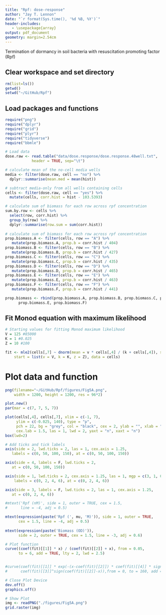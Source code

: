 ```yaml
---
title: "Rpf: dose-response"
author: "Jay T. Lennon"
date: "`r format(Sys.time(), '%d %B, %Y')`"
header-includes:
   - \usepackage{array}
output: pdf_document
geometry: margin=2.54cm
---
```


Termination of dormancy in soil bacteria with resuscitation promoting factor (Rpf)

## Clear workspace and set directory

```r
rm(list=ls())
getwd()
setwd("~/GitHub/Rpf")
```

## Load packages and functions

```r
require("png")
require("dplyr")
require("grid")
require("plyr")
require("tidyverse")
require("bbmle")
```

```r
# Load data
dose.raw <- read.table("data/dose.response/dose.response.48well.txt", 
            header = TRUE, sep="\t")

# calculate mean of the no-cell media wells
media <- filter(dose.raw, cell == "no") %>%
  dplyr::summarise(mean.med = mean(hist))

# subtract media-only from all wells containing cells
cells <- filter(dose.raw, cell == "yes") %>%
  mutate(cells, corr.hist = hist - 103.5393)

# calculate sum of biomass for each row across rpf concentration
sum.by.row <- cells %>%
  select(row, corr.hist) %>%
  group_by(row) %>%
  dplyr::summarise(row.sum = sum(corr.hist))
  
# calculate sum of biomass for each row across rpf concentration
prop.biomass.A <- filter(cells, row == "A") %>%
   mutate(prop.biomass.A, prop.b = corr.hist / 404)
prop.biomass.B <- filter(cells, row == "B") %>%
   mutate(prop.biomass.B, prop.b = corr.hist / 427)
prop.biomass.C <- filter(cells, row == "C") %>%
   mutate(prop.biomass.C, prop.b = corr.hist / 435)
prop.biomass.D <- filter(cells, row == "D") %>%
   mutate(prop.biomass.D, prop.b = corr.hist / 465)
prop.biomass.E <- filter(cells, row == "E") %>%
   mutate(prop.biomass.E, prop.b = corr.hist / 463)
prop.biomass.F <- filter(cells, row == "F") %>%
   mutate(prop.biomass.F, prop.b = corr.hist / 441)

prop.biomass <- rbind(prop.biomass.A, prop.biomass.B, prop.biomass.C, prop.biomass.D, 
      prop.biomass.E, prop.biomass.F)
```


## Fit Monod equation with maximum likelihood

```r
# Starting values for fitting Monod maximum likelihood
V = 125 #85000
K = 1 #0.025
Z = 10 #100

fit <- mle2(cells[,7] ~ dnorm(mean = v * cells[,4] / (k + cells[,4]), sd = z), 
    start = list(v = V, k = K, z = Z), data = cells)
```


# Plot data and function

```r
png(filename="~/GitHub/Rpf/figures/Fig5A.png",
    width = 1200, height = 1200, res = 96*2) 

plot.new()
par(mar = c(7, 7, 5, 7))

plot(cells[,4], cells[,7], xlim = c(-1, 7), 
     ylim = c(-0.025, 140), type = "p", 
     pch = 22, bg = "grey", col = "black", cex = 2, ylab = "", xlab = "", 
     cex.lab = 1.5, las = 1, lwd = 2, yaxt = "n", xaxt = "n")
box(lwd=2)

# Add ticks and tick labels
axis(side = 2, lwd.ticks = 2, las = 1, cex.axis = 1.25, 
   labels = c(0, 50, 100, 150), at = c(0, 50, 100, 150))

axis(side = 4, labels = F, lwd.ticks = 2, 
   at = c(0, 50, 100, 150))

axis(side = 1, lwd.ticks = 2, cex.axis = 1.25, las = 1, mgp = c(3, 1, 0),
    labels = c(0, 2, 4, 6), at = c(0, 2, 4, 6))

axis(side = 3, labels = F, lwd.ticks = 2, las = 1, cex.axis = 1.25, 
   at = c(0, 2, 4, 6))

#mtext('Rpf (nM)', side = 1, outer = TRUE, cex = 1.5, 
#      line = -4, adj = 0.5)

mtext(expression(paste('Rpf (', mu, 'M)')), side = 1, outer = TRUE, 
      cex = 1.5, line = -4, adj = 0.5)
      
mtext(expression(paste('Biomass (OD)')), 
      side = 2, outer = TRUE, cex = 1.5, line = -3, adj = 0.6)

# Plot function
curve((coef(fit)[[1]] * x) / (coef(fit)[[2]] + x), from = 0.05, 
      to = 6, add = TRUE, lty = 2, lwd = 2.5)


#curve(coef(fit)[[1]] * exp(-(x-coef(fit)[[2]]) * coef(fit)[[4]] * sign(coef(fit)[[2]] - x) * 
#      coef(fit)[[3]]^sign(coef(fit)[[2]]-x)),from = 0, to = 160, add = TRUE, lty = 2, lwd = 2.5)

# Close Plot Device
dev.off()
graphics.off()

# Show Plot
img <- readPNG("./figures/Fig5A.png")
grid.raster(img)
```

